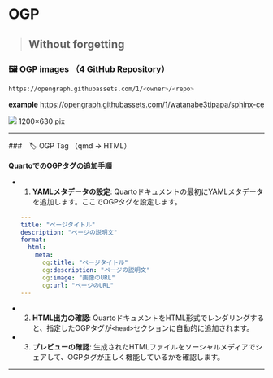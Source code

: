 # OGP

> ## Without forgetting

### 🖼️ OGP images （4 GitHub Repository）

``` bash
https://opengraph.githubassets.com/1/<owner>/<repo>
```

**example** [https://opengraph.githubassets.com/1/watanabe3tipapa/sphinx-ce](https://opengraph.githubassets.com/1/)

![](https://opengraph.githubassets.com/1/) 1200×630 pix

------------------------------------------------------------------------

###　🏷️ OGP Tag （qmd -\> HTML）

**QuartoでのOGPタグの追加手順**

-   

    1.  **YAMLメタデータの設定**: Quartoドキュメントの最初にYAMLメタデータを追加します。ここでOGPタグを設定します。

    ``` yaml
    ---
    title: "ページタイトル"
    description: "ページの説明文"
    format:
      html:
        meta:
          og:title: "ページタイトル"
          og:description: "ページの説明文"
          og:image: "画像のURL"
          og:url: "ページのURL"
    ---
    ```

-   

    2.  **HTML出力の確認**: QuartoドキュメントをHTML形式でレンダリングすると、指定したOGPタグが`<head>`セクションに自動的に追加されます。

-   

    3.  **プレビューの確認**: 生成されたHTMLファイルをソーシャルメディアでシェアして、OGPタグが正しく機能しているかを確認します。

------------------------------------------------------------------------